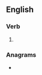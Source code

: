 ==English==

===Verb===
{{head|en|verb form}}

# {{en-past of|lather}}

===Anagrams===
* {{l|en|haltered}}